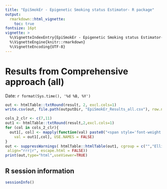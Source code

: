 ```yaml
---
title: "EpiSmokEr - Epigenetic Smoking status Estimator- R package"
output:
  rmarkdown::html_vignette:
    toc: true
fontsize: 16pt
vignette: >
  %\VignetteIndexEntry{EpiSmokEr - Epigenetic Smoking status Estimator- R package}
  %\VignetteEngine{knitr::rmarkdown}
  %\VignetteEncoding{UTF-8}
---
```


# Results from Comprehensive approach (all)
Date: `r format(Sys.time(), '%d %B, %Y')` 

```r
out <- htmlTable::txtRound(result, 2, excl.cols=1)
write.csv(out, file.path(outputDir, "EpiSmokEr_Results_all.csv"), row.names=FALSE)
```

```r
cols_2_clr <- c(7,11) 
out1 <- htmlTable::txtRound(result,2,excl.cols=1)
for (col in cols_2_clr){
  out1[, col] <- mapply(function(val) paste0("<span style='font-weight: 900; color: #0000CD'>",val,"</span>"),
    val = out1[,col], USE.NAMES = FALSE)
}
out <- suppressWarnings( htmlTable::htmlTable(out1, cgroup = c("","Elliott Method","Zhang Method","Multinomial LASSO Method",rep(NA,7)),n.cgroup = c(rep(1,3),8,rep(FALSE,7)), rnames=FALSE, col.columns = c(rep("none",3),rep("#EFEFF0", 8)),
 align="rrr|r", escape.html = FALSE))
print(out,type="html",useViewer=TRUE)
```

## R session information
```r
sessionInfo()
```



